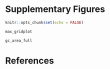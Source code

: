 # Supplementary Figures {.unnumbered #SUPPLEMENT}

```{=latex}
\markboth{SUPPLEMENT}{}
```

```r
knitr::opts_chunk$set(echo = FALSE)
```

<!-- Note: won't render without Ch3. -->

```r

max_gridplot
```

```r

gc_area_full
```


# References {.unnumbered #BIB}
```{=latex}
\markboth{REFERENCES}{}
```